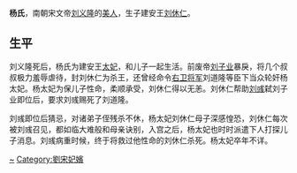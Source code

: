 {{unreferenced|time=2011-10-16}}
{{Expand |time=2011-10-16}}

'''杨氏'''，南朝宋文帝[[刘义隆|刘义隆]]的[[美人|美人]]，生子建安王[[刘休仁|刘休仁]]。

== 生平 ==

刘义隆死后，杨氏为建安王[[太妃|太妃]]，和儿子一起生活。前废帝[[刘子业|刘子业]]暴戾，将几个叔叔极力羞辱虐待，封刘休仁为杀王，还曾经命令[[右卫将军|右卫将军]]刘道隆等臣下当众轮奸杨太妃。杨太妃为保儿子性命，柔顺承受，刘休仁得以无恙。刘休仁帮助[[刘彧|刘彧]]弑刘子业即位后，要求刘彧赐死了刘道隆。

刘彧即位后猜忌，对诸弟子侄残杀不休，杨太妃刘休仁母子深感惶恐，刘休仁每次被刘彧召见，都如临大难般和母亲诀别，入宫之后，杨太妃也时时派遣下人打探儿子消息。刘彧病重时候，终于将救过他性命的刘休仁杀死。杨太妃卒年不详。

[[Category:杨姓|~]]
[[Category:劉宋妃嬪|Category:劉宋妃嬪]]